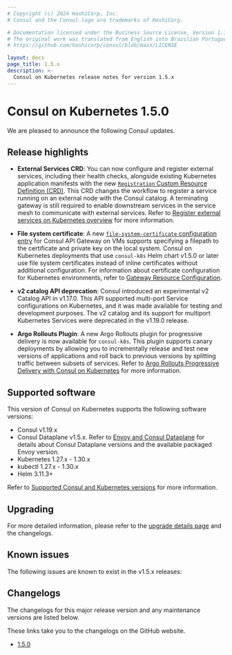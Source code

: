 ```yaml
---
# Copyright (c) 2024 HashiCorp, Inc.
# Consul and the Consul logo are trademarks of HashiCorp.

# Documentation licensed under the Business Source License, Version 1.1.
# The original work was translated from English into Brazilian Portuguese.
# https://github.com/hashicorp/consul/blob/main/LICENSE

layout: docs
page_title: 1.5.x
description: >-
  Consul on Kubernetes release notes for version 1.5.x
---
```


# Consul on Kubernetes 1.5.0

We are pleased to announce the following Consul updates.

## Release highlights

- **External Services CRD**: You can now configure and register external services, including their health checks, alongside existing Kubernetes application manifests with the new [`Registration` Custom Resource Definition (CRD)](/consul/docs/connect/config-entries/registration). This CRD changes the workflow to register a service running on an external node with the Consul catalog. A terminating gateway is still required to enable downstream services in the service mesh to communicate with external services. Refer to [Register external services on Kubernetes overview](/consul/docs/k8s/deployment-configurations/external-service) for more information.

- **File system certificate**: A new [`file-system-certificate` configuration entry](/consul/docs/connect/config-entries/file-system-certificate) for Consul API Gateway on VMs supports specifying a filepath to the certificate and private key on the local system. Consul on Kubernetes deployments that use `consul-k8s` Helm chart v1.5.0 or later use file system certificates instead of inline certificates without additional configuration. For information about certificate configuration for Kubernetes environments, refer to [Gateway Resource Configuration](/consul/docs/connect/gateways/api-gateway/configuration/gateway).

- **v2 catalog API deprecation**: Consul introduced an experimental v2 Catalog API in v1.17.0. This API supported multi-port Service configurations on Kubernetes, and it was made available for testing and development purposes. The v2 catalog and its support for multiport Kubernetes Services were deprecated in the v1.19.0 release.

- **Argo Rollouts Plugin**: A new Argo Rollouts plugin for progressive delivery is now available for `consul-k8s`. This plugin supports canary deployments by allowing you to incrementally release and test new versions of applications and roll back to previous versions by splitting traffic between subsets of services. Refer to [Argo Rollouts Progressive Delivery with Consul on Kubernetes](/consul/docs/k8s/deployment-configurations/argo-rollouts-configuration) for more information.

## Supported software

This version of Consul on Kubernetes supports the following software versions:

- Consul v1.19.x
- Consul Dataplane v1.5.x. Refer to [Envoy and Consul Dataplane](/consul/docs/v1.19.x/connect/proxies/envoy#envoy-and-consul-dataplane) for details about Consul Dataplane versions and the available packaged Envoy version.
- Kubernetes 1.27.x - 1.30.x
- kubectl 1.27.x - 1.30.x
- Helm 3.11.3+

Refer to [Supported Consul and Kubernetes versions](/consul/docs/v1.19.x/k8s/compatibility#supported-consul-and-kubernetes-versions) for more information.

## Upgrading

For more detailed information, please refer to the [upgrade details page](/consul/docs/upgrading/upgrade-specific) and the changelogs.

## Known issues

The following issues are known to exist in the v1.5.x releases:

## Changelogs

The changelogs for this major release version and any maintenance versions are listed below.

<Note> These links take you to the changelogs on the GitHub website. </Note>

- [1.5.0](https://github.com/hashicorp/consul-k8s/releases/tag/v1.5.0)
